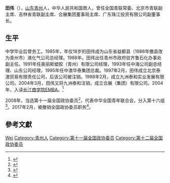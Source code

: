 {{Otheruses|田伟}}

'''田伟'''（{{bd|1967年|7月|}}），[[山东|山东]][[青州|青州]]人，中华人民共和国商人，曾任全国青联常委、北京市青联副主席、吉林省青联副主席、合展集团董事局主席、广东珠江投资有限公司副董事长。

== 生平 ==
中学毕业后曾务工。1985年，年仅18岁的田伟成为山东省益都县（1986年撤县改为青州市）液化气公司总经理。1988年，田伟出任青州市政府驻齐鲁石化办事处副主任。1991年任奥丽斯塑胶（青州）有限公司经理，1993年任中海公司副总经理、山东公司经理，1995年任中澳华泰集团总裁。1997年2月，田伟成立北京泰澳贸易有限责任公司，后该公司被注销。1998年2月，成立九洲泰和实业发展有限公司。2004年3月，田伟又将九洲泰和注销，成立合展（集团）有限公司。2004年，入读[[长江商学院|长江商学院]]EMBA。<ref>{{cite news|url=http://china.caixin.com/2017-03-02/101061163.html|title=合展集团田伟被撤全国政协委员资格 涉行贿霍克|publisher=财新网|date=2017-03-02|accessdate=2017-03-02|archive-date=2017-03-02|archive-url=https://web.archive.org/web/20170302052511/http://china.caixin.com/2017-03-02/101061163.html|dead-url=no}}</ref>

2008年，当选第十一届全国政协委员<ref>{{cite news|title=第十一届全国政协委员名单|url=http://www.indaa.com.cn/zt/2009qglh/zxzs/200903/t20090303_127573.html|accessdate=2013-04-09|newspaper=新华社北京1月25日电 中国人民政治协商会议第十一届全国委员会委员名单(共2237人，2008年1月25日政协第十届全国委员会常务委员会第二十次会议通过)|date=2008年1月25日|deadurl=yes|archiveurl=https://web.archive.org/web/20130928014403/http://www.indaa.com.cn/zt/2009qglh/zxzs/200903/t20090303_127573.html|archivedate=2013年9月28日}}</ref>，代表中华全国青年联合会，分入第十六组<ref>{{cite news|title=全国政协信息-田伟|url=http://www.cppcc.gov.cn/CMS/wylibary/showJcwyxtInfoWylibary.action?tabJcwyxt.guid=11W0006680&wytype=wjwy|accessdate=2013-04-09|newspaper=全国政协委员会|archive-date=2017-02-25|archive-url=https://web.archive.org/web/20170225132539/http://www.cppcc.gov.cn/CMS/wylibary/showJcwyxtInfoWylibary.action?tabJcwyxt.guid=11W0006680&wytype=wjwy|dead-url=no}}</ref>。2017年2月，被撤销全国政协委员职务<ref>{{cite news|url=http://www.thepaper.cn/newsDetail_forward_1625664|title=海协会常务副会长郑立中被撤销全国政协委员资格|publisher=澎湃新闻|date=2017-02-25|accessdate=2017-03-02|archive-date=2017-02-25|archive-url=https://web.archive.org/web/20170225135008/http://www.thepaper.cn/newsDetail_forward_1625664|dead-url=no}}</ref>。

== 參考文獻 ==
{{reflist}}

{{Authority control}}
{{DEFAULTSORT:Tian田}}
[[Category:田姓|Wei]]
[[Category:青州人|Category:青州人]]
[[Category:第十一届全国政协委员|Category:第十一届全国政协委员]]
[[Category:第十二届全国政协委员|Category:第十二届全国政协委员]]